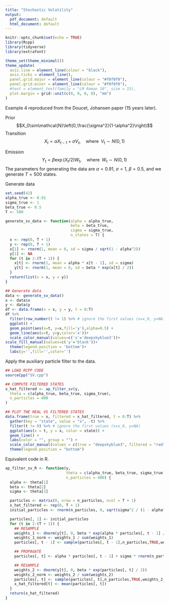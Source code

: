 ```yaml
---
title: "Stochastic Volatility"
output:
  pdf_document: default
  html_document: default
---
```


```r
knitr::opts_chunk$set(echo = TRUE)
library(Rcpp)
library(tidyverse)
library(extrafont)
```

```r
theme_set(theme_minimal())
theme_update(
  axis.line = element_line(colour = "black"),
  axis.ticks = element_line(),
  panel.grid.major = element_line(colour = "#f0f0f0"),
  panel.grid.minor = element_line(colour = "#f0f0f0"),
  #text = element_text(family = "LM Roman 10", size = 15),
  plot.margin = grid::unit(c(0, 0, 0, 0), "mm")
)
```


Example 4 reproduced from the Doucet, Johansen paper (15 years later).

Prior
$$X_0\sim\mathcal{N}\left(0,\frac{\sigma^2}{1-\alpha^2}\right)$$
Transition
$$X_t=\alpha X_{t-1}+\sigma V_t, \quad \text{where}\;\; V_t\sim N(0,1)$$

Emission
$$Y_t=\beta\exp(X_t/2)W_t, \quad \text{where}\;\; W_t\sim N(0,1)$$
The parameters for generating the data are $\alpha=0.91$, $\sigma=1$, $\beta=0.5$, and we generate $T=500$ states.

Generate data
```r
set.seed(42)
alpha_true <- 0.91
sigma_true <- 1
beta_true <- 0.5
T <- 500

generate_sv_data <- function(alpha = alpha_true,
                             beta = beta_true,
                             sigma = sigma_true,
                             n_states = T) {
  x <- rep(0, T + 1)
  y <- rep(0, T + 1)
  x[1] <- rnorm(1, mean = 0, sd = sigma / sqrt(1 - alpha^2))
  y[1] <- NA
  for (t in 2:(T + 1)) {
    x[t] <- rnorm(1, mean = alpha * x[t - 1], sd = sigma)
    y[t] <- rnorm(1, mean = 0, sd = beta * exp(x[t] / 2))
  }
  return(list(x = x, y = y))
}

## Generate data
data <- generate_sv_data()
x <- data$x
y <- data$y
df <- data.frame(x = x, y = y, t = 0:T)
df %>%
  filter(row_number() != 1) %>% # ignore the first values (x=x_0, y=NA)
  ggplot() +
  geom_point(aes(x=t, y=x,fill='y'),alpha=0.5) +
  geom_line(aes(x=t, y=y,color='x'))+
  scale_color_manual(values=c('x'='deepskyblue3'))+
scale_fill_manual(values=c('y'='black'))+
  theme(legend.position = 'bottom')+
  labs(y='',fill='',color='')
```

Apply the auxiliary particle filter to the data.
```r
## LOAD RCPP CODE
sourceCpp("SV.cpp")

## COMPUTE FILTERED STATES
x_hat_filtered <- ap_filter_sv(y,
  theta = c(alpha_true, beta_true, sigma_true),
  n_particles = 400
)

## PLOT THE REAL VS FILTERED STATES
data.frame(true = x, filtered = x_hat_filtered, t = 0:T) %>%
  gather(key = "state", value = "x", -t) %>%
  filter(t != 0) %>% # ignore the first values (x=x_0, y=NA)
  ggplot(aes(x = t, y = x, color = state)) +
  geom_line() +
  labs(color = "", group = "") +
  scale_color_manual(values = c(true = "deepskyblue3", filtered = "red"))+
  theme(legend.position = "bottom")
```

Equivalent code in R.
```r
ap_filter_sv_R <- function(y,
                           theta = c(alpha_true, beta_true, sigma_true),
                           n_particles = 400) {
  alpha <- theta[1]
  beta <- theta[2]
  sigma <- theta[3]

  particles <- matrix(0, nrow = n_particles, ncol = T + 1)
  x_hat_filtered <- rep(0, T + 1)
  initial_particles <- rnorm(n_particles, 0, sqrt(sigma^2 / (1 - alpha^2)))

  particles[, 1] <- initial_particles
  for (t in 2:(T + 1)) {
    ## RESAMPLE
    weights_1 <- dnorm(y[t], 0, beta * exp(alpha * particles[, t - 1] / 2))
    weights_1_norm <- weights_1 / sum(weights_1)
    particles[, t - 1] <- sample(particles[, t - 1],n_particles,TRUE,weights_1_norm)

    ## PROPAGATE
    particles[, t] <- alpha * particles[, t - 1] + sigma * rnorm(n_particles, 0, 1)

    ## RESAMPLE
    weights_2 <- dnorm(y[t], 0, beta * exp(particles[, t] / 2))
    weights_2_norm <- weights_2 / sum(weights_2)
    particles[, t] <- sample(particles[, t],n_particles,TRUE,weights_2_norm)
    x_hat_filtered[t] <- mean(particles[, t])
  }
  return(x_hat_filtered)
}
```
